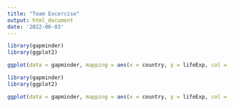 ```yaml
---
title: "Team Excercise"
output: html_document
date: '2022-06-03'
---
```


```r
library(gapminder)
library(ggplot2)

ggplot(data = gapminder, mapping = aes(x = country, y = lifeExp, col = continent)) + geom_col()

```

```r
library(gapminder)
library(ggplot2)

ggplot(data = gapminder, mapping = aes(x = country, y = lifeExp, col = continent)) + geom_line()
```

